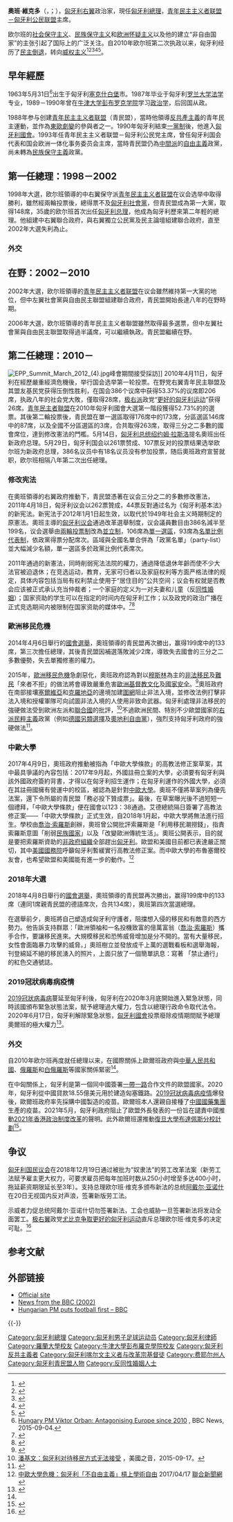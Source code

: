 {{Globalize}}
{{noteTA
|1=zh-cn:欧尔班; zh-tw:奧班; zh-hk:柯班;
|2=zh-cn:维克托; zh-tw:維克多; zh-hk:域陀;
}}
{{eastern name order|匈牙利语|匈牙利人名}}
{{Infobox Politician
| name          = 奧班·維克多<br>{{lang|hu|Orbán Viktor}}
| image         = Viktor Orbán 2018.jpg
| office        = {{Hungary}}第4、8任[[匈牙利總理|总理]]<br>
| term_start    = 2010年5月29日
| term_end      =
| president     = [[紹約姆·拉斯洛|紹約姆·拉斯洛]]<br>[[施米特·帕爾|施米特·帕爾]]<br>[[克韋爾·拉斯洛|克韋爾·拉斯洛]]<br>[[阿戴爾·亞諾什|阿戴爾·亞諾什]]<br>[[諾伐克·卡塔琳|諾伐克·卡塔琳]]
| predecessor   = [[鲍伊瑙伊·戈尔东|鲍伊瑙伊·戈尔东]]
| successor     =
| term_start2   = 1998年7月8日
| term_end2     = 2002年5月27日
| president2    = [[根茨·阿爾帕德|根茨·阿爾帕德]]<br>[[馬德爾·費倫茨|馬德爾·費倫茨]]
| predecessor2  = [[霍恩·久洛|霍恩·久洛]]
| successor2    = [[迈杰希·彼得|迈杰希·彼得]]
|office3=[[File:Flag_of_Fidesz_(Hungary).svg|border]] [[青年民主主义者联盟－匈牙利公民联盟|青年民主主义者联盟－匈牙利公民联盟]]第1、4任主席
|term_start3=2003年5月17日
|predecessor3=[[阿戴尔·亚诺什|阿戴尔·亚诺什]] 
|term_start4=1993年4月18日
|term_end4=2000年1月29日
| successor4=[[克韦尔·拉斯洛|克韦尔·拉斯洛]]
|office5={{Hungary}}[[国民议会_(匈牙利)|国民议会]]议员
|term_start5=1990年5月2日
| birth_date    = {{birth date and age|1963|5|31}}
| birth_place   = {{flag|匈牙利人民共和国}}[[塞克什白堡|塞克什白堡]]
| death_date    = 
| death_place   = 
| spouse        = {{marriage|安妮科·莱瓦伊|1986年|}}
| children      = 5
| party         = [[青年民主主义者联盟－匈牙利公民联盟|青年民主主义者联盟－匈牙利公民联盟]]
| nationality   = {{HUN}}
| alma_mater    = [[罗兰大学|罗兰大学]]<br>[[牛津大学彭布罗克学院|牛津大学彭布罗克学院]]
| religion      = [[基督新教|基督新教]][[循道宗|循道宗]]
| signature     = Accession Treaty 2011 Viktor Orbán signature.svg
}}
'''奧班·維克多'''（{{lang-hu|Orbán Viktor}}，{{IPA-hu|ˈorbaːn ˈviktor|lang|OrbánViktor.ogg}}；{{bd|1963年|5月31日|CatIdx=O}}），[[匈牙利|匈牙利]][[右派|右翼]]政治家，現任[[匈牙利總理|匈牙利總理]]，[[青年民主主义者联盟－匈牙利公民联盟|青年民主主义者联盟－匈牙利公民联盟]]主席。

欧尔班的[[社会保守主义|社会保守主义]]、[[民族保守主义|民族保守主义]]和[[欧洲怀疑主义|欧洲怀疑主义]]以及他的建立“非自由国家”的主张引起了国际上的广泛关注。自2010年欧尔班第二次执政以来，匈牙利经历了[[民主倒退|民主倒退]]，转向[[威权主义|威权主义]]<ref>{{cite news|url=http://www.kormany.hu/en/the-prime-minister/the-prime-minister-s-speeches/prime-minister-viktor-orban-s-speech-at-the-25th-balvanyos-summer-free-university-and-student-camp|quote=And so in this sense the new state that we are constructing in Hungary is an illiberal state, a non-liberal state. It does not reject the fundamental principles of liberalism such as freedom, and I could list a few more, but it does not make this ideology the central element of state organisation, but instead includes a different, special, national approach.|title=Prime Minister Viktor Orbán's speech at the 25th Bálványos Summer Free University and Student Camp|date=2014-07-30|accessdate=2020-04-05|archive-date=2020-10-15|archive-url=https://web.archive.org/web/20201015113216/https://www.kormany.hu/en/the-prime-minister/the-prime-minister-s-speeches/prime-minister-viktor-orban-s-speech-at-the-25th-balvanyos-summer-free-university-and-student-camp|dead-url=yes}}</ref><ref name="wapo1">{{cite news|last1=Meijers|first1=Maurits|last2=van der Veer|first2=Harmen|title=Hungary's government is increasingly autocratic. What is the European Parliament doing about it?|url=https://www.washingtonpost.com/news/monkey-cage/wp/2017/05/03/hungary-is-backsliding-what-is-the-european-parliament-doing-about-this/|website=[[The_Washington_Post|The Washington Post]]|accessdate=2017-12-17|archive-date=2020-08-04|archive-url=https://web.archive.org/web/20200804192256/https://www.washingtonpost.com/news/monkey-cage/wp/2017/05/03/hungary-is-backsliding-what-is-the-european-parliament-doing-about-this/|dead-url=no}}</ref><ref name="econ17">{{cite news|title=What to do when Viktor Orban erodes democracy|url=https://www.economist.com/news/leaders/21723835-europe-has-tools-make-autocrat-back-down-what-do-when-viktor-orban-erodes-democracy|magazine=[[The_Economist|The Economist]]|accessdate=2017-12-17|archive-date=2019-09-09|archive-url=https://web.archive.org/web/20190909005803/https://www.economist.com/news/leaders/21723835-europe-has-tools-make-autocrat-back-down-what-do-when-viktor-orban-erodes-democracy|dead-url=no}}</ref><ref name=":0">{{Cite news|url=https://www.nytimes.com/2018/02/10/world/europe/hungary-orban-democracy-far-right.html|title=As West Fears the Rise of Autocrats, Hungary Shows What's Possible|last=Kingsley|first=Patrick|date=2018-02-10|newspaper=[[The_New_York_Times|The New York Times]]|accessdate=2018-02-10|issn=0362-4331|archive-date=2018-10-05|archive-url=https://web.archive.org/web/20181005202937/https://www.nytimes.com/2018/02/10/world/europe/hungary-orban-democracy-far-right.html|dead-url=no}}</ref><ref>{{Cite journal|last=Kelemen|first=R. Daniel|date=2017|title=Europe's Other Democratic Deficit: National Authoritarianism in Europe's Democratic Union|journal=Government and Opposition|language=en|volume=52|issue=2|pages=211–238|doi=10.1017/gov.2016.41|issn=0017-257X}}</ref>。

==早年經歷==
1963年5月31日<ref name=BBC16390574>[http://www.bbc.com/news/world-europe-16390574 Hungary PM Viktor Orban: Antagonising Europe since 2010] {{Wayback|url=http://www.bbc.com/news/world-europe-16390574 |date=20201108113034 }}, BBC News, 2015-09-04.</ref>出生于匈牙利[[塞克什白堡|塞克什白堡]]市。1987年毕业于匈牙利[[罗兰大学|罗兰大学]][[法学|法学]]专业，1989－1990年曾在[[牛津大学彭布罗克学院|牛津大学彭布罗克学院]]学习[[政治学|政治学]]，后回国从政。

1988年参与创建[[青年民主主义者联盟|青年民主主义者联盟]]（青民盟），當時他領導[[反共產主義|反共產主義]]的青年民主運動，並作為[[東歐劇變|東歐劇變]]的參與者之一。1990年匈牙利結束[[一黨制|一黨制]]後，他進入[[匈牙利國會|匈牙利國會]]。1993年任青年民主主义者联盟－匈牙利公民党主席，曾任匈牙利国会代表和国会欧洲一体化事务委员会主席，當時青民盟仍為[[中間派|中間派]]的[[自由主義|自由主義]]政黨，尚未轉為[[民族保守主義|民族保守主義]]政黨。

==第一任總理：1998－2002==
1998年大選，欧尔班領導的中右翼保守派[[青年民主主义者联盟|青年民主主义者联盟]]在议会选举中取得勝利，雖然經兩輪投票後，總得票不及[[匈牙利社會黨|匈牙利社會黨]]，但青民盟成為第一大黨，取得148席，35歲的欧尔班首次出任[[匈牙利总理|匈牙利总理]]，他成為匈牙利歷來第二年輕的總理。他組建中右翼聯合政府，與右翼獨立公民黨及民主論壇組建聯合政府，直至2002年大選失利為止。

===外交===

==在野：2002－2010==
2002年大選，欧尔班領導的[[青年民主主义者联盟|青年民主主义者联盟]]在议会雖然維持第一大黨的地位，但中左翼社會黨與自由民主聯盟組建聯合政府，青民盟開始長達八年的在野時期。

2006年大選，欧尔班領導的青年民主主义者聯盟雖然取得最多選票，但中左翼社會黨與自由民主聯盟取得過半議席，可以繼續執政。青民盟繼續在野。

==第二任總理：2010－==
[[File:EPP_Summit_March_2012_(4).jpg|thumb]]峰會期間接受採訪]]
2010年4月11日，匈牙利在經歷嚴重經濟危機後，举行国会选举第一轮投票。在野党右翼青年民主聯盟及其盟友基民党获得压倒性胜利，在国会386个议席中获得53.37%的议席即206席，执政八年的社会党大敗，僅取得28席，[[极右派|极右派]]政党“[[更好的匈牙利运动|更好的匈牙利运动]]”获得26席。[[青年民主者聯盟|青年民主者聯盟]]在2010年匈牙利國會大選第一階段獲得52.73%的的選票。其後第二輪投票後，青民盟在單一選區取得176席中的173席，分區選區146席中的87席，以及全國不分區選區的3席，合共取得263席，取得三分之二多數的國會席位，達到修改憲法的門檻。5月14日，[[匈牙利总统|匈牙利总统]][[绍约姆·拉斯洛|绍约姆·拉斯洛]]提名奧班出任新政府总理。5月29日，匈牙利国会以261票赞成、107票反对的投票结果选举欧尔班为新政府总理，386名议员中有18名议员没有参加投票，随后奧班政府宣誓就职，欧尔班相隔八年第二次出任總理。

===修改宪法===
在奧班領導的右翼政府推動下，青民盟憑著在议会三分之二的多數修改憲法，2011年4月18日，匈牙利议会以262票贊成，44票反對通过名为《匈牙利基本法》的新宪法。新宪法于2012年1月1日起生效，以取代於1949年社会主义時期制定的原憲法。奧班主導的[[匈牙利议会|匈牙利议会]]通過改革選舉制度，议会議員數目由386名減半至199名，议会選舉由[[兩輪投票制|兩輪投票制]]改為[[並立制|並立制]]，106席為[[單一選區|單一選區]]，93席為[[名單比例代表制|名單比例代表制]]，依政黨得票分配席次。區域與全國名單合併為「政黨名單」（party-list）並大幅減少名額，單一選區多於政黨比例代表席次。

2011年通過的新憲法，同時削弱宪法法院的權力，通過降低退休年齡而使不少大法官被迫退休；在竞选运动，教育，无家可归者以及家庭权利等方面严格法律的规定，具体内容包括当局有权利禁止使用于“居住目的”公共空间；议会有权就是否教会应该被正式承认充当仲裁者；一个家庭的定义为一对夫妻和儿童（反[[同性婚姻|同性婚姻]]）；国家资助的学生可以在指定的时间内在匈牙利工作；以及政党的政治广播在正式竞选期间内被限制在国家资助的媒体中。<ref>{{Cite web |url=http://www.xindb.com/news/xiongyalixinwen/2013/0319/8572.html |title=匈牙利修宪引起轩然大波 |access-date=2013-06-07 |archive-url=https://web.archive.org/web/20140202095450/http://www.xindb.com/news/xiongyalixinwen/2013/0319/8572.html |archive-date=2014-02-02 |dead-url=yes }}</ref><ref>{{Cite web |url=http://www.dw.de/%E6%AC%A7%E7%9B%9F%E5%BA%94%E6%80%8E%E6%A0%B7%E5%BA%94%E5%AF%B9%E5%8C%88%E7%89%99%E5%88%A9%E4%BF%AE%E6%94%B9%E5%AE%AA%E6%B3%95/a-16754779 |title=欧盟应怎样应对匈牙利修改宪法 |access-date=2013-06-07 |archive-date=2014-02-22 |archive-url=https://web.archive.org/web/20140222052756/http://www.dw.de/%E6%AC%A7%E7%9B%9F%E5%BA%94%E6%80%8E%E6%A0%B7%E5%BA%94%E5%AF%B9%E5%8C%88%E7%89%99%E5%88%A9%E4%BF%AE%E6%94%B9%E5%AE%AA%E6%B3%95/a-16754779 |dead-url=no }}</ref>

===歐洲移民危機===
2014年4月6日舉行的[[2014年匈牙利议会选举|國會選舉]]，奧班領導的青民盟再次勝出，赢得199席中的133席，第三次擔任總理，其後青民盟因補選落敗減少2席，導致失去國會的三分之二多數優勢，失去單獨修憲的權力。

2015年，[[歐洲移民危機|歐洲移民危機]]急劇惡化，奧班政府認為對以[[穆斯林|穆斯林]]為主的[[非法移民|非法移民]]及[[難民|難民]]「來者不拒」的做法將會導致嚴重危害[[歐洲|歐洲]][[基督教文化|基督教文化]]及[[國家安全|國家安全]]。<ref>{{Cite news |url=http://bbj.hu/politics/orban-too-many-immigrants-would-be-%E2%80%98end-of-europe_103546 |script-title=en:Orbán: Too many immigrants would be ‘end of Europe’ |publisher=The Budapest Business Journal |date=2015-09-04 |accessdate=2015-09-23 |archive-date=2015-09-06 |archive-url=https://web.archive.org/web/20150906023553/http://bbj.hu/politics/orban-too-many-immigrants-would-be-%E2%80%98end-of-europe_103546 |dead-url=no }}</ref>奧班政府在南部接壤[[塞爾維亞|塞爾維亞]]和[[克羅地亞|克羅地亞]]的邊境加建[[匈牙利邊境圍欄|圍網]]阻止非法入境，並修改法例打擊非法入境和授權軍隊可向試圖非法入境的人使用非致命武器。匈牙利處理非法移民的強硬做法受到歐洲左派和[[聯合國|聯合國]]的批評，<ref>[http://www.voachinese.com/content/europe-migrants-20150916/2966665.html 潘基文：匈牙利对待移民方式无法接受] {{Wayback|url=http://www.voachinese.com/content/europe-migrants-20150916/2966665.html |date=20160305020636 }}，美國之音，2015-09-17。</ref>不過歐洲民間、特別不少歐盟國家的[[右派民粹主義|右派民粹主義]]政黨（例如[[德國另類選擇|德國另類選擇]]及[[奧地利自由黨|奧地利自由黨]]），強烈支持匈牙利政府的強硬做法<ref>{{Cite news |url=http://www.telegraph.co.uk/news/worldnews/europe/hungary/11882507/Hungarys-embassy-to-London-flooded-with-calls-from-Britons-supporting-tough-stance-on-migrants.html |title=Hungary's embassy to London flooded with calls from Britons supporting tough stance on migrants |publisher=The Telegraph |date=2015-09-22 |accessdate=2015-09-23 |archive-date=2020-12-06 |archive-url=https://web.archive.org/web/20201206151645/https://www.telegraph.co.uk/news/worldnews/europe/hungary/11882507/Hungarys-embassy-to-London-flooded-with-calls-from-Britons-supporting-tough-stance-on-migrants.html |dead-url=no }}</ref>。

===中歐大學===
2017年4月9日，奧班政府推動被指為「中歐大學條款」的高教法修正案草案，其中最具爭議的內容包括：2017年9月起，外國註冊立案的大學，必須要有匈牙利與該外國政府簽約背書，才得以在匈牙利招生運作；在匈牙利運作的外國大學，必須在其註冊國擁有營運中的校區，被認為是針對[[中歐大學|中歐大學]]。奧班不僅將草案列為優先法案，還下令所屬的青民盟「務必投下贊成票」。最後，在草案曝光後不過短短一個禮拜，「中歐大學條款」便在國會以123：38通過。艾德總統隔日簽署了高教法修正案——「中歐大學條款」正式生效，自2018年1月起，中歐大學將無法進行招生。學校由[[喬治·索羅斯|喬治·索羅斯]]創辦，奧班曾公開批評索羅斯是「利用移民潮撈錢」，指責索羅斯意圖「削弱[[民族國家|民族國家]]」以及「改變歐洲傳統生活」。奧班公開表示，目的就是要把索羅斯資助的[[非政府組織|非政府組織]]全部趕出[[匈牙利|匈牙利]]。歐盟和美國目前都已表達嚴正關切，其中[[美國國務院|美國國務院]]呼籲匈牙利暫緩實行高教法修正案。而中歐大學的布魯塞爾校友會，也希望歐盟和美國能有進一步的動作。<ref>[https://global.udn.com/global_vision/story/8663/2408770 中歐大學危機：匈牙利「不自由主義」槓上學術自由] {{Wayback|url=https://global.udn.com/global_vision/story/8663/2408770 |date=20180418225842 }} 2017/04/17 [[聯合新聞網|聯合新聞網]]</ref>

===2018年大選===
2018年4月8日舉行的[[2018年匈牙利議會選舉|國會選舉]]，奧班領導的青民盟再次勝出，赢得199席中的133席（連同1席親青民盟的德語席次，合共134席），奧班第四次當選總理。

在選舉前夕，奧班將自己塑造成匈牙利守護者，阻擋想入侵的移民和有敵意的西方勢力。他告訴支持群眾：「歐洲領袖和一名投機致富的億萬富翁（[[喬治·索羅斯|喬治·索羅斯]]）攜手合作，要讓移民進來。大規模移民和恐怖威脅增加是分不開的。當有大量移民，女性會面臨暴力攻擊的威脅。」奧班樹立並發放成千上萬的選戰看板和選舉海報，刊登綿延不絕的移民湧入的照片，上面只放了一個簡單訊息：寫著 「禁止通行」的紅色交通號誌。

===2019冠狀病毒病疫情===
[[2019冠狀病毒病|2019冠狀病毒病]]蔓延至匈牙利後，匈牙利在2020年3月底開始進入緊急狀態，同時該國頒布緊急狀態法案，賦予總理過大權力，包含以總理行政命令取代法令。2020年6月17日，匈牙利解除緊急狀態，[[匈牙利國會|匈牙利國會]]投票廢除疫情期間賦予總理奧爾班的極大權力<ref>{{cite news |title=匈牙利解除緊急狀態 總理遭質疑作戲 |url=https://udn.com/news/story/6809/4642120 |accessdate=2020-06-20 |archive-date=2020-08-04 |archive-url=https://web.archive.org/web/20200804193636/https://udn.com/news/story/6809/4642120 |dead-url=no }}</ref>。

===外交===
自2010年欧尔班再度就任總理以来，在國際關係上歐爾班政府與[[中華人民共和國|中華人民共和國]]、[[俄羅斯|俄羅斯]]和[[白俄羅斯|白俄羅斯]]等國家關係緊密<ref name=fudan/>。

在中匈關係上，匈牙利是第一個同中國簽署[[一帶一路|一帶一路]]合作文件的歐盟國家。2020年，匈牙利從中國貸款18.55億美元用於建造匈塞鐵路。[[2019冠狀病毒病疫情|2019冠狀病毒病疫情]]爆發後，歐爾班政府率先採購中國製造的疫苗。歐爾班本人還親自接種了[[中國國藥集團|中國國藥集團]]生產的疫苗。2021年5月，匈牙利政府阻止了歐盟外長發表的一份旨在譴責中國推動[[2021年香港政治制度改革|2021年香港政治制度改革]]的聲明。此外歐爾班還推動[[復旦大學布達佩斯分校計劃|復旦大學布達佩斯分校計劃]]<ref name=fudan>{{cite news |title=匈牙利首都布達佩斯爆發示威遊行 抗議中國復旦大學建設分校 |url=https://www.bbc.com/zhongwen/trad/world-57375134 |publisher=BBC |accessdate=2021-06-09 |archive-date=2021-06-18 |archive-url=https://web.archive.org/web/20210618154453/https://www.bbc.com/zhongwen/trad/world-57375134 |dead-url=no }}</ref>。

== 争议 ==
[[匈牙利国民议会|匈牙利国民议会]]在2018年12月19日通过被批为“奴隶法”的劳工改革法案（新劳工法赋予雇主更大权力，可要求雇员把每年加班时数从250小时增至多达400小时，拖延薪资期限延长至3年）。支持总理欧尔班·维克多颁布新法的总统[[阿戴尔·亚诺什|阿戴尔·亚诺什]]在20日无视国内反对声浪，签署新版劳工法。

示威者力促总统阿戴尔·亚诺什切勿签署新法，工会也威胁一旦签署新法将发动全面罢工。[[极右翼|极右翼]]政党[[尤比克争取更好的匈牙利运动|尤比克争取更好的匈牙利运动]]直斥总理欧尔班·维克多的决定可耻。<ref>{{Cite web |url=https://m.mingpao.com/pns/%E5%9C%8B%E9%9A%9B/article/20181219/s00014/1545157971920/%E4%B8%96%E5%B1%80%E8%A7%A3%E7%A2%BC-%E5%8C%88%E7%89%99%E5%88%A9 |title=存档副本 |access-date=2021-09-04 |archive-date=2019-07-13 |archive-url=https://web.archive.org/web/20190713113034/https://m.mingpao.com/pns/%E5%9C%8B%E9%9A%9B/article/20181219/s00014/1545157971920/%E4%B8%96%E5%B1%80%E8%A7%A3%E7%A2%BC-%E5%8C%88%E7%89%99%E5%88%A9%E3%80%8C%E5%A5%B4%E9%9A%B8%E6%B3%95%E3%80%8D-%E5%BC%95%E7%88%86%E5%8F%8D%E5%B0%88%E5%88%B6%E6%B0%91%E6%80%A8 |dead-url=no }}</ref>

==参考文献==
{{reflist|30em}}

==外部链接==
{{commonscat|Viktor Orbán}}
* [http://www.orbanviktor.com Official site] {{Wayback|url=http://www.orbanviktor.com/ |date=20210126184008 }}
* [http://news.bbc.co.uk/2/hi/europe/1968024.stm News from the BBC (2002)] {{Wayback|url=http://news.bbc.co.uk/2/hi/europe/1968024.stm |date=20200917173852 }}
* [http://news.bbc.co.uk/2/hi/europe/1192991.stm Hungarian PM puts football first – BBC] {{Wayback|url=http://news.bbc.co.uk/2/hi/europe/1192991.stm |date=20200917202603 }}

{{-}}
{{匈牙利總理}}
{{欧洲理事会}}
{{NATO leaders}}
{{Authority control}}

{{DEFAULTSORT:Orban, Viktor}}
[[Category:匈牙利總理|Category:匈牙利總理]]
[[Category:匈牙利男子足球运动员|Category:匈牙利男子足球运动员]]
[[Category:匈牙利律師|Category:匈牙利律師]]
[[Category:羅蘭大學校友|Category:羅蘭大學校友]]
[[Category:牛津大學彭布羅克學院校友|Category:牛津大學彭布羅克學院校友]]
[[Category:匈牙利反共主義者|Category:匈牙利反共主義者]]
[[Category:匈牙利喀尔文主义者与改革宗基督徒|Category:匈牙利喀尔文主义者与改革宗基督徒]]
[[Category:费耶尔州人|Category:费耶尔州人]]
[[Category:匈牙利青民盟人物|Category:匈牙利青民盟人物]]
[[Category:反同性婚姻人士|Category:反同性婚姻人士]]